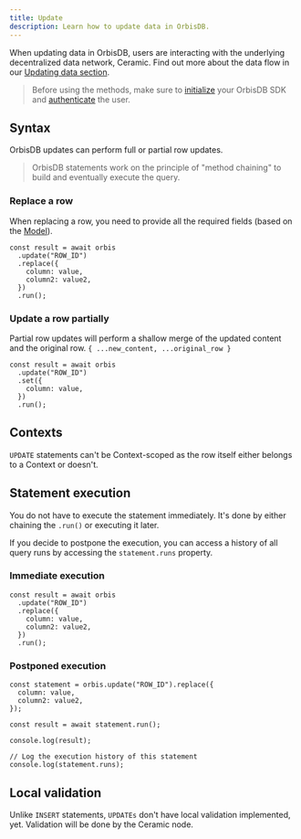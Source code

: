```yaml
---
title: Update
description: Learn how to update data in OrbisDB.
---
```


When updating data in OrbisDB, users are interacting with the underlying decentralized data network,
Ceramic. Find out more about the data flow in our
[Updating data section](/databases/orbisdb-managing-data/update).

> Before using the methods, make sure to [initialize](/databases/orbisdb-sdk-reference) your OrbisDB
> SDK and [authenticate](/databases/orbisdb-sdk-reference/auth) the user.

## Syntax

OrbisDB updates can perform full or partial row updates.

> OrbisDB statements work on the principle of "method chaining" to build and eventually execute the
> query.

### Replace a row

When replacing a row, you need to provide all the required fields (based on the
[Model](/databases/orbisdb-managing-data/models)).

```tsx
const result = await orbis
  .update("ROW_ID")
  .replace({
    column: value,
    column2: value2,
  })
  .run();
```

### Update a row partially

Partial row updates will perform a shallow merge of the updated content and the original row.
`{ ...new_content, ...original_row }`

```tsx
const result = await orbis
  .update("ROW_ID")
  .set({
    column: value,
  })
  .run();
```

## Contexts

`UPDATE` statements can't be Context-scoped as the row itself either belongs to a Context or
doesn't.

## Statement execution

You do not have to execute the statement immediately. It's done by either chaining the `.run()` or
executing it later.

If you decide to postpone the execution, you can access a history of all query runs by accessing the
`statement.runs` property.

### Immediate execution

```tsx
const result = await orbis
  .update("ROW_ID")
  .replace({
    column: value,
    column2: value2,
  })
  .run();
```

### Postponed execution

```tsx
const statement = orbis.update("ROW_ID").replace({
  column: value,
  column2: value2,
});

const result = await statement.run();

console.log(result);

// Log the execution history of this statement
console.log(statement.runs);
```

## Local validation

Unlike `INSERT` statements, `UPDATEs` don't have local validation implemented, yet. Validation will
be done by the Ceramic node.

